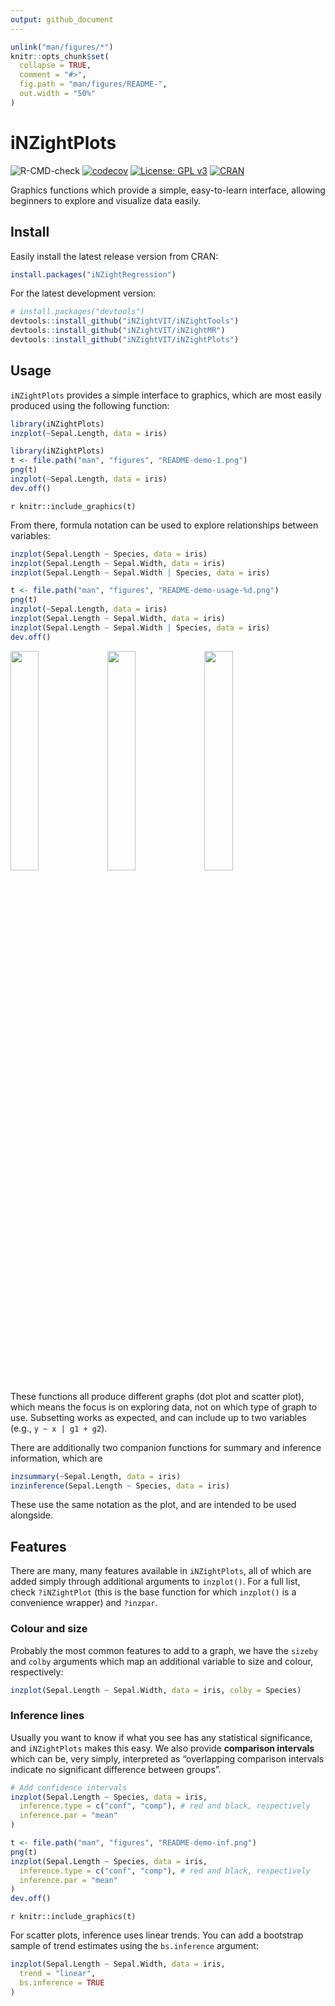 ```yaml
---
output: github_document
---
```


```r
unlink("man/figures/*")
knitr::opts_chunk$set(
  collapse = TRUE,
  comment = "#>",
  fig.path = "man/figures/README-",
  out.width = "50%"
)
```

# iNZightPlots

![R-CMD-check](https://github.com/iNZightVIT/iNZightPlots/workflows/R-CMD-check/badge.svg)
[![codecov](https://codecov.io/gh/iNZightVIT/iNZightPlots/branch/dev/graph/badge.svg)](https://codecov.io/gh/iNZightVIT/iNZightPlots)
[![License: GPL v3](https://img.shields.io/badge/License-GPL%20v3-blue.svg)](http://www.gnu.org/licenses/gpl-3.0)
[![CRAN](https://www.r-pkg.org/badges/version/iNZightPlots)](https://CRAN.R-project.org/package=iNZightPlots)

Graphics functions which provide a simple, easy-to-learn interface, allowing beginners to explore and visualize data easily.

## Install

Easily install the latest release version from CRAN:

```r
install.packages("iNZightRegression")
```

For the latest development version:

```r
# install.packages("devtools")
devtools::install_github("iNZightVIT/iNZightTools")
devtools::install_github("iNZightVIT/iNZightMR")
devtools::install_github("iNZightVIT/iNZightPlots")
```

## Usage

`iNZightPlots` provides a simple interface to graphics, which are most easily produced using the following function:

```r
library(iNZightPlots)
inzplot(~Sepal.Length, data = iris)
```

```r
library(iNZightPlots)
t <- file.path("man", "figures", "README-demo-1.png")
png(t)
inzplot(~Sepal.Length, data = iris)
dev.off()
```

`r knitr::include_graphics(t)`

From there, formula notation can be used to explore relationships between variables:

```r
inzplot(Sepal.Length ~ Species, data = iris)
inzplot(Sepal.Length ~ Sepal.Width, data = iris)
inzplot(Sepal.Length ~ Sepal.Width | Species, data = iris)
```

```r
t <- file.path("man", "figures", "README-demo-usage-%d.png")
png(t)
inzplot(~Sepal.Length, data = iris)
inzplot(Sepal.Length ~ Sepal.Width, data = iris)
inzplot(Sepal.Length ~ Sepal.Width | Species, data = iris)
dev.off()
```

<img src="man/figures/README-demo-usage-2.png" width="30%" />
<img src="man/figures/README-demo-usage-3.png" width="30%" />
<img src="man/figures/README-demo-usage-4.png" width="30%" />

These functions all produce different graphs (dot plot and scatter plot), which means the focus is on exploring data, not on which type of graph to use. Subsetting works as expected, and can include up to two variables (e.g., `y ~ x | g1 + g2`).

There are additionally two companion functions for summary and inference information, which are

```r
inzsummary(~Sepal.Length, data = iris)
inzinference(Sepal.Length ~ Species, data = iris)
```

These use the same notation as the plot, and are intended to be used alongside.

## Features

There are many, many features available in `iNZightPlots`, all of which are added simply through additional arguments to `inzplot()`. For a full list, check `?iNZightPlot` (this is the base function for which `inzplot()` is a convenience wrapper) and `?inzpar`.

### Colour and size

Probably the most common features to add to a graph, we have the `sizeby` and `colby` arguments which map an additional variable to size and colour, respectively:

```r
inzplot(Sepal.Length ~ Sepal.Width, data = iris, colby = Species)
```

### Inference lines

Usually you want to know if what you see has any statistical significance, and `iNZightPlots` makes this easy. We also provide **comparison intervals** which can be, very simply, interpreted as "overlapping comparison intervals indicate no significant difference between groups".

```r
# Add confidence intervals
inzplot(Sepal.Length ~ Species, data = iris,
  inference.type = c("conf", "comp"), # red and black, respectively
  inference.par = "mean"
)
```

```r
t <- file.path("man", "figures", "README-demo-inf.png")
png(t)
inzplot(Sepal.Length ~ Species, data = iris,
  inference.type = c("conf", "comp"), # red and black, respectively
  inference.par = "mean"
)
dev.off()
```

`r knitr::include_graphics(t)`

For scatter plots, inference uses linear trends. You can add a bootstrap sample of trend estimates using the `bs.inference` argument:

```r
inzplot(Sepal.Length ~ Sepal.Width, data = iris,
  trend = "linear",
  bs.inference = TRUE
)
```
